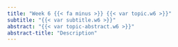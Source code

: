 ```yaml
---
title: "Week 6 {{< fa minus >}} {{< var topic.w6 >}}"
subtitle: "{{< var subtitle.w6 >}}"
abstract: "{{< var topic-abstract.w6 >}}"
abstract-title: "Description"
---
```

